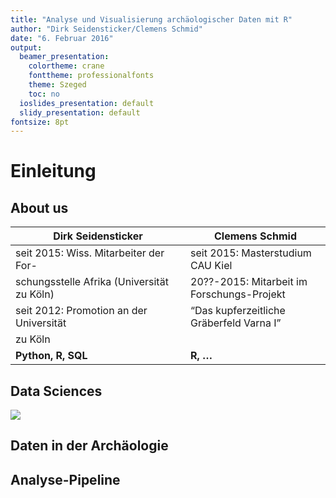 ```yaml
---
title: "Analyse und Visualisierung archäologischer Daten mit R"
author: "Dirk Seidensticker/Clemens Schmid"
date: "6. Februar 2016"
output:
  beamer_presentation:
    colortheme: crane
    fonttheme: professionalfonts
    theme: Szeged
    toc: no
  ioslides_presentation: default
  slidy_presentation: default
fontsize: 8pt
---
```



# Einleitung
## About us

| Dirk Seidensticker | Clemens Schmid |
|--------------------|----------------|
| seit 2015: Wiss. Mitarbeiter der For- | seit 2015: Masterstudium CAU Kiel |
| schungsstelle Afrika (Universität zu Köln)  | 20??-2015: Mitarbeit im Forschungs-Projekt |
| seit 2012: Promotion an der Universität | "Das kupferzeitliche Gräberfeld Varna I" |
| zu Köln | |
| **Python, R, SQL**  | **R, ...** |


## Data Sciences

\centering
![](http://i0.wp.com/sciencereview.berkeley.edu/wp-content/uploads/2014/04/spring_2014_azam_05.jpg)

\begin{small}A. Azam, The first rule of data science. The Berkeley Science Review. <http://berkeleysciencereview.com/article/first-rule-data-science/> [Stand: 10. Januar 2016].\end{small}

## Daten in der Archäologie



## Analyse-Pipeline


